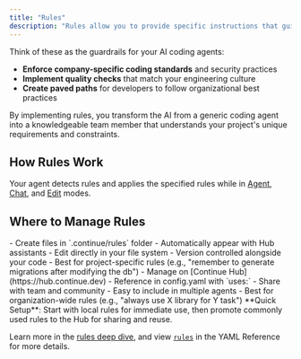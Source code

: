 ```yaml
---
title: "Rules"
description: "Rules allow you to provide specific instructions that guide how the AI agent behaves when working with your code. Instead of the AI making assumptions about your coding standards, architecture patterns, or project-specific requirements, you can explicitly define guidelines that ensure consistent, contextually appropriate responses."
---
```


Think of these as the guardrails for your AI coding agents:

- **Enforce company-specific coding standards** and security practices
- **Implement quality checks** that match your engineering culture
- **Create paved paths** for developers to follow organizational best practices

By implementing rules, you transform the AI from a generic coding agent into a knowledgeable team member that understands your project's unique requirements and constraints.

## How Rules Work

Your agent detects rules and applies the specified rules while in [Agent](/features/agent/quick-start), [Chat](/features/chat/quick-start), and [Edit](/features/edit/quick-start) modes.

## Where to Manage Rules

<Columns cols={2}>
<Card title="Local Rules (.continue/rules)" icon="folder">
- Create files in `.continue/rules` folder
- Automatically appear with Hub assistants
- Edit directly in your file system
- Version controlled alongside your code
- Best for project-specific rules (e.g., "remember to generate migrations after modifying the db")
</Card>

<Card title="Hub Rules" icon="cloud">
- Manage on [Continue Hub](https://hub.continue.dev)
- Reference in config.yaml with `uses:`
- Share with team and community
- Easy to include in multiple agents
- Best for organization-wide rules (e.g., "always use X library for Y task")
</Card>
</Columns>

<Info>
**Quick Setup**: Start with local rules for immediate use, then promote commonly used rules to the Hub for sharing and reuse.
</Info>

Learn more in the [rules deep dive](/customize/deep-dives/rules), and view [`rules`](/reference#rules) in the YAML Reference for more details.